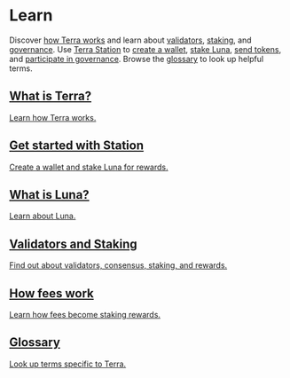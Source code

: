 
# Learn

Discover [how Terra works](./protocol.mdx) and learn about [validators](./protocol.mdx#validators), [staking](./protocol.mdx#staking), and [governance](./protocol.mdx#governance). Use [Terra Station](./terra-station/README.mdx) to [create a wallet](./terra-station/download/README.mdx), [stake Luna](./terra-station/staking.mdx), [send tokens](./terra-station/send.mdx), and [participate in governance](./terra-station/governance.mdx). Browse the [glossary](./glossary.mdx) to look up helpful terms.

<div className="cards">
  <a href='/learn/protocol#what-is-terra'>
    <ThemedImage sources={{
      light: '/img/icons/terra.svg',
      dark: '/img/icons/dark/terra.svg'
    }} />
    <div>
      <h2>What is Terra?</h2>
      <p>Learn how Terra works.</p>
    </div>
  </a>
  <a href='/learn/terra-station'>
    <ThemedImage sources={{
      light: '/img/icons/station/station.svg',
      dark: '/img/icons/dark/station.svg'
    }} />
    <div>
      <h2>Get started with Station</h2>
      <p>Create a wallet and stake Luna for rewards.</p>
    </div>
  </a>
  <a href='/learn/protocol#what-is-luna'>
    <ThemedImage sources={{
      light: '/img/icons/luna.svg',
      dark: '/img/icons/dark/luna.svg'
    }} />
    <div>
      <h2>What is Luna?</h2>
      <p>Learn about Luna.</p>
    </div>
  </a>
  <a href='/learn/protocol#validators'>
    <ThemedImage sources={{
      light: '/img/icons/core/staking.svg',
      dark: '/img/icons/dark/staking.svg'
    }} />
    <div>
      <h2>Validators and Staking</h2>
      <p>Find out about validators, consensus, staking, and rewards.</p>
    </div>
  </a>
  <a href='/learn/fees' >
    <ThemedImage sources={{
      light: '/img/icons/core/feegrant.svg',
      dark: '/img/icons/dark/feegrant.svg'
    }} />
    <div>
      <h2>How fees work</h2>
      <p>Learn how fees become staking rewards.</p>
    </div>
  </a>
  <a href='/learn/glossary'>
    <ThemedImage sources={{
      light: '/img/icons/glossary.svg',
      dark: '/img/icons/dark/glossary.svg'
    }} />
    <div>
      <h2>Glossary</h2>
      <p>Look up terms specific to Terra.</p>
    </div>
  </a>
</div>
